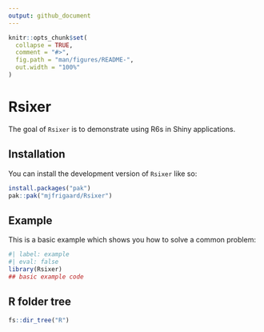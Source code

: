 ```yaml
---
output: github_document
---
```


<!-- README.md is generated from README.Rmd. Please edit that file -->

```r
knitr::opts_chunk$set(
  collapse = TRUE,
  comment = "#>",
  fig.path = "man/figures/README-",
  out.width = "100%"
)
```

# Rsixer

<!-- badges: start -->
<!-- badges: end -->

The goal of `Rsixer` is to demonstrate using R6s in Shiny applications. 

## Installation

You can install the development version of `Rsixer` like so:

``` r
install.packages("pak")
pak::pak("mjfrigaard/Rsixer")
```

## Example

This is a basic example which shows you how to solve a common problem:

```r
#| label: example
#| eval: false
library(Rsixer)
## basic example code
```

## R folder tree

```r
fs::dir_tree("R")
```

